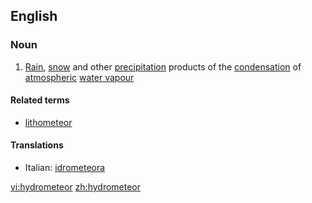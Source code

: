 ==English==

===Noun===
{{en-noun}}

# [[rain|Rain]], [[snow]] and other [[precipitation]] products of the [[condensation]] of [[atmospheric]] [[water vapour]]

====Related terms====
*[[lithometeor]]

====Translations====
{{top}}
*Italian: [[idrometeora]] {{f}}
{{mid}}

{{bottom}}

[[vi:hydrometeor]]
[[zh:hydrometeor]]